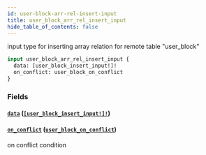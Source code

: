 ```yaml
---
id: user-block-arr-rel-insert-input
title: user_block_arr_rel_insert_input
hide_table_of_contents: false
---
```


input type for inserting array relation for remote table "user_block"

```graphql
input user_block_arr_rel_insert_input {
  data: [user_block_insert_input!]!
  on_conflict: user_block_on_conflict
}
```

### Fields

#### [`data`](#) ([`[user_block_insert_input!]!`](../inputs/user-block-insert-input))

#### [`on_conflict`](#) ([`user_block_on_conflict`](../inputs/user-block-on-conflict))

on conflict condition
